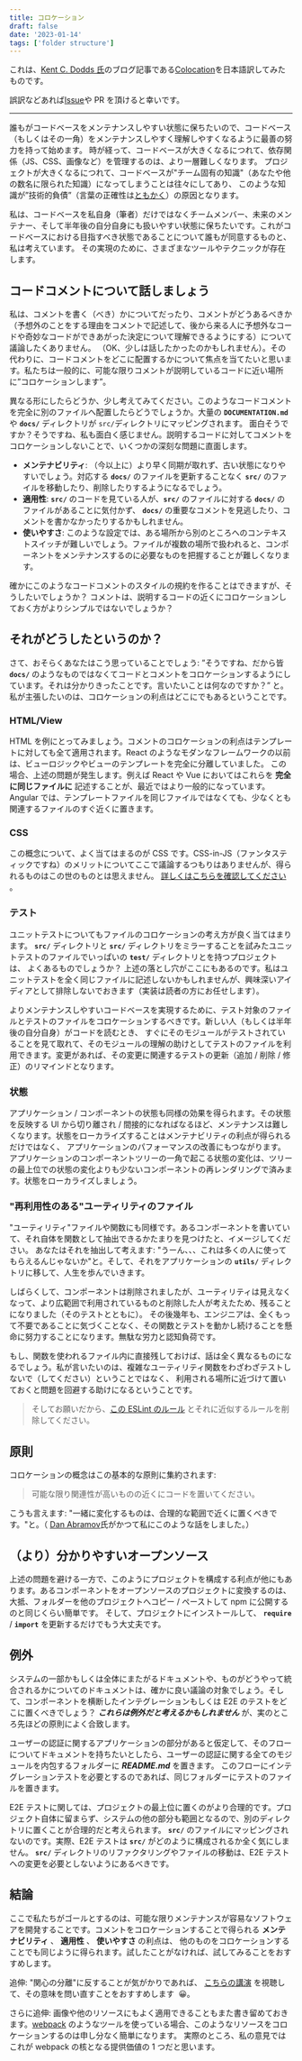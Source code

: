 ```yaml
---
title: コロケーション
draft: false
date: '2023-01-14'
tags: ['folder structure']
---
```


これは、[Kent C. Dodds 氏](https://kentcdodds.com/)のブログ記事である[Colocation](https://kentcdodds.com/blog/colocation)を日本語訳してみたものです。

誤訳などあれば[Issue](https://github.com/makotot/makotot.dev/issues/new)や PR を頂けると幸いです。

---

誰もがコードベースをメンテナンスしやすい状態に保ちたいので、コードベース（もしくはその一角）をメンテナンスしやすく理解しやすくなるように最善の努力を持って始めます。
時が経って、コードベースが大きくなるにつれて、依存関係（JS、CSS、画像など）を管理するのは、より一層難しくなります。
プロジェクトが大きくなるにつれて、コードベースが"チーム固有の知識"（あなたや他の数名に限られた知識）になってしまうことは往々にしてあり、
このような知識が”技術的負債”（言葉の正確性は[ともかく](https://twitter.com/ryanflorence/status/747983065738153985)）の原因となります。

私は、コードベースを私自身（筆者）だけではなくチームメンバー、未来のメンテナー、そして半年後の自分自身にも扱いやすい状態に保ちたいです。これがコードベースにおける目指すべき状態であることについて誰もが同意するものと、私は考えています。
その実現のために、さまざまなツールやテクニックが存在します。

## コードコメントについて話しましょう

私は、コメントを書く（べき）かについてだったり、コメントがどうあるべきか（予想外のことをする理由をコメントで記述して、後から来る人に予想外なコードや奇妙なコードができあがった決定について理解できるようにする）について議論したくありません。
（OK、少しは話したかったのかもしれません）。その代わりに、コードコメントをどこに配置するかについて焦点を当てたいと思います。私たちは一般的に、可能な限りコメントが説明しているコードに近い場所に”コロケーションします”。

異なる形にしたらどうか、少し考えてみてください。このようなコードコメントを完全に別のファイルへ配置したらどうでしょうか。大量の **`DOCUMENTATION.md`** や **`docs/`** ディレクトリが `src/`ディレクトリにマッピングされます。
面白そうですか？そうですね、私も面白く感じません。説明するコードに対してコメントをコロケーションしないことで、いくつかの深刻な問題に直面します。

- **メンテナビリティ**: （今以上に）より早く同期が取れず、古い状態になりやすいでしょう。対応する **`docs/`** のファイルを更新することなく **`src/`** のファイルを移動したり、削除したりするようになるでしょう。
- **適用性**: **`src/`** のコードを見ている人が、**`src/`** のファイルに対する **`docs/`** のファイルがあることに気付かず、 **`docs/`** の重要なコメントを見逃したり、コメントを書かなかったりするかもしれません。
- **使いやすさ**: このような設定では、ある場所から別のところへのコンテキストスイッチが難しいでしょう。ファイルが複数の場所で扱われると、コンポーネントをメンテナンスするのに必要なものを把握することが難しくなります。

確かにこのようなコードコメントのスタイルの規約を作ることはできますが、そうしたいでしょうか？ コメントは、説明するコードの近くにコロケーションしておく方がよりシンプルではないでしょうか？

## それがどうしたというのか？

さて、おそらくあなたはこう思っていることでしょう: ”そうですね、だから皆 **`docs/`** のようなものではなくてコードとコメントをコロケーションするようにしています。それは分かりきったことです。言いたいことは何なのですか？” と。
私が主張したいのは、コロケーションの利点はどこにでもあるということです。

### HTML/View

HTML を例にとってみましょう。コメントのコロケーションの利点はテンプレートに対しても全て適用されます。React のようなモダンなフレームワークの以前は、ビューロジックやビューのテンプレートを完全に分離していました。
この場合、上述の問題が発生します。例えば React や Vue においてはこれらを **完全に同じファイルに** 記述することが、最近ではより一般的になっています。Angular では、テンプレートファイルを同じファイルではなくても、少なくとも関連するファイルのすぐ近くに置きます。

### CSS

この概念について、よく当てはまるのが CSS です。CSS-in-JS（ファンタスティックですね）のメリットについてここで議論するつもりはありませんが、得られるものはこの世のものとは思えません。
[詳しくはこちらを確認してください](https://medium.com/seek-blog/a-unified-styling-language-d0c208de2660) 。

### テスト

ユニットテストについてもファイルのコロケーションの考え方が良く当てはまります。 **`src/`** ディレクトリと **`src/`** ディレクトリをミラーすることを試みたユニットテストのファイルでいっぱいの **`test/`** ディレクトリとを持つプロジェクトは、
よくあるものでしょうか？ 上述の落とし穴がここにもあるのです。私はユニットテストを全く同じファイルに記述しないかもしれませんが、興味深いアイディアとして排除しないでおきます（実装は読者の方にお任せします）。

よりメンテナンスしやすいコードベースを実現するために、テスト対象のファイルとテストのファイルをコロケーションするべきです。新しい人（もしくは半年後の自分自身）がコードを読むとき、
すぐにそのモジュールがテストされていることを見て取れて、そのモジュールの理解の助けとしてテストのファイルを利用できます。変更があれば、その変更に関連するテストの更新（追加 / 削除 / 修正）のリマインドとなります。

### 状態

アプリケーション / コンポーネントの状態も同様の効果を得られます。その状態を反映する UI から切り離され / 間接的になればなるほど、メンテナンスは難しくなります。状態をローカライズすることはメンテナビリティの利点が得られるだけではなく、
アプリケーションのパフォーマンスの改善にもつながります。アプリケーションのコンポーネントツリーの一角で起こる状態の変化は、ツリーの最上位での状態の変化よりも少ないコンポーネントの再レンダリングで済みます。状態をローカライズしましょう。

### "再利用性のある"ユーティリティのファイル

"ユーティリティ"ファイルや関数にも同様です。あるコンポーネントを書いていて、それ自体を関数として抽出できるかたまりを見つけたと、イメージしてください。
あなたはそれを抽出して考えます: "うーん、、、これは多くの人に使ってもらえるんじゃないか"と。そして、それをアプリケーションの **`utils/`** ディレクトリに移して、人生を歩んでいきます。

しばらくして、コンポーネントは削除されましたが、ユーティリティは見えなくなって、より広範囲で利用されているものと削除した人が考えたため、残ることになりました（そのテストとともに）。
その後幾年も、エンジニアは、全くもって不要であることに気づくことなく、その関数とテストを動かし続けることを懸命に努力することになります。無駄な労力と認知負荷です。

もし、関数を使われるファイル内に直接残しておけば、話は全く異なるものになるでしょう。私が言いたいのは、複雑なユーティリティ関数をわざわざテストしないで（してください）ということではなく、
利用される場所に近づけて置いておくと問題を回避する助けになるということです。

> そしてお願いだから、[この ESLint のルール](https://github.com/jsx-eslint/eslint-plugin-react/blob/e6b4c33a1db4cc94c3e9223b09fb92b1dbddc00d/docs/rules/no-multi-comp.md) とそれに近似するルールを削除してください。

## 原則

コロケーションの概念はこの基本的な原則に集約されます:

> 可能な限り関連性が高いものの近くにコードを置いてください。

こうも言えます: "一緒に変化するものは、合理的な範囲で近くに置くべきです。"と。（ [Dan Abramov](https://twitter.com/dan_abramov)氏がかつて私にこのような話をしました。）

## （より）分かりやすいオープンソース

上述の問題を避ける一方で、このようにプロジェクトを構成する利点が他にもあります。あるコンポーネントをオープンソースのプロジェクトに変換するのは、大抵、フォルダーを他のプロジェクトへコピー / ペーストして npm に公開するのと同じくらい簡単です。
そして、プロジェクトにインストールして、 **`require`** / **`import`** を更新するだけでもう大丈夫です。

## 例外

システムの一部かもしくは全体にまたがるドキュメントや、ものがどうやって統合されるかについてのドキュメントは、確かに良い議論の対象でしょう。そして、コンポーネントを横断したインテグレーションもしくは E2E のテストをどこに置くべきでしょう？
**_これらは例外だと考えるかもしれません_** が、実のところ先ほどの原則によく合致します。

ユーザーの認証に関するアプリケーションの部分があると仮定して、そのフローについてドキュメントを持ちたいとしたら、ユーザーの認証に関する全てのモジュールを内包するフォルダーに **_README.md_** を置きます。
このフローにインテグレーションテストを必要とするのであれば、同じフォルダーにテストのファイルを置きます。

E2E テストに関しては、プロジェクトの最上位に置くのがより合理的です。プロジェクト自体に留まらず、システムの他の部分も範囲となるので、別のディレクトリに置くことが合理的だと考えられます。
**`src/`** のファイルにマッピングされないのです。実際、E2E テストは **`src/`** がどのように構成されるか全く気にしません。 **`src/`** ディレクトリのリファクタリングやファイルの移動は、E2E テストへの変更を必要としないようにあるべきです。

## 結論

ここで私たちがゴールとするのは、可能な限りメンテナンスが容易なソフトウェアを開発することです。コメントをコロケーションすることで得られる **メンテナビリティ** 、 **適用性** 、 **使いやすさ** の利点は、
他のものをコロケーションすることでも同じように得られます。試したことがなければ、試してみることをおすすめします。

追伸: "関心の分離"に反することが気がかりであれば、 [こちらの講演](https://youtu.be/x7cQ3mrcKaY) を視聴して、その意味を問い直すことをおすすめします  😀。

さらに追伸: 画像や他のリソースにもよく適用できることもまた書き留めておきます。[webpack](https://webpack.js.org/) のようなツールを使っている場合、このようなリソースをコロケーションするのは申し分なく簡単になります。
実際のところ、私の意見ではこれが webpack の核となる提供価値の 1 つだと思います。

